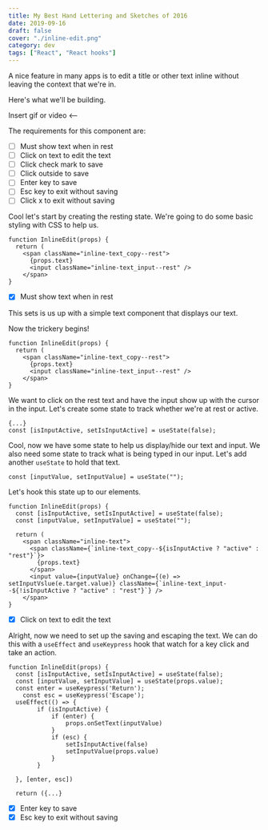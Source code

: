 ```yaml
---
title: My Best Hand Lettering and Sketches of 2016
date: 2019-09-16
draft: false
cover: "./inline-edit.png"
category: dev
tags: ["React", "React hooks"]
---
```


A nice feature in many apps is to edit a title or other text inline without leaving the context that we're in. 

Here's what we'll be building.

Insert gif or video <—

The requirements for this component are:

- [ ]  Must show text when in rest
- [ ]  Click on text to edit the text
- [ ]  Click check mark to save
- [ ]  Click outside to save
- [ ]  Enter key to save
- [ ]  Esc key to exit without saving
- [ ]  Click x to exit without saving

Cool let's start by creating the resting state. We're going to do some basic styling with CSS to help us.

    
    function InlineEdit(props) {
      return (
        <span className="inline-text_copy--rest">
          {props.text}
          <input className="inline-text_input--rest" />
        </span>
    }
    

- [x]  Must show text when in rest

This sets is us up with a simple text component that displays our text. 

Now the trickery begins!

    function InlineEdit(props) {
      return (
        <span className="inline-text_copy--rest">
          {props.text}
          <input className="inline-text_input--rest" />
        </span>
    }

We want to click on the rest text and have the input show up with the cursor in the input.  Let's create some state to track whether we're at rest or active.

    {...}
    const [isInputActive, setIsInputActive] = useState(false);

Cool, now we have some state to help us display/hide our text and input. We also need some state to track what is being typed in our input. Let's add another `useState` to hold that text.

    const [inputValue, setInputValue] = useState("");

Let's hook this state up to our elements.

    function InlineEdit(props) {
      const [isInputActive, setIsInputActive] = useState(false);
      const [inputValue, setInputValue] = useState("");
      
      return (
        <span className="inline-text">
          <span className={`inline-text_copy--${isInputActive ? "active" : "rest"}`}>
            {props.text}
          </span>
          <input value={inputValue} onChange={(e) => setInputVslue(e.target.value)} className={`inline-text_input--${!isInputActive ? "active" : "rest"}`} />
        </span>
    }

- [x]  Click on text to edit the text

Alright, now we need to set up the saving and escaping the text. We can do this with a `useEffect` and `useKeypress` hook that watch for a key click and take an action.

    function InlineEdit(props) {
      const [isInputActive, setIsInputActive] = useState(false);
      const [inputValue, setInputValue] = useState(props.value);
      const enter = useKeypress('Return');
    	const esc = useKeypress('Escape');
      useEffect(() => {
    		if (isInputActive) {
    			if (enter) {
    				props.onSetText(inputValue)
    			}
    			if (esc) {
    				setIsInputActive(false)
    				setInputValue(props.value)
    			}
    		}
    		
      }, [enter, esc])
      
      return ({...}

- [x]  Enter key to save
- [x]  Esc key to exit without saving